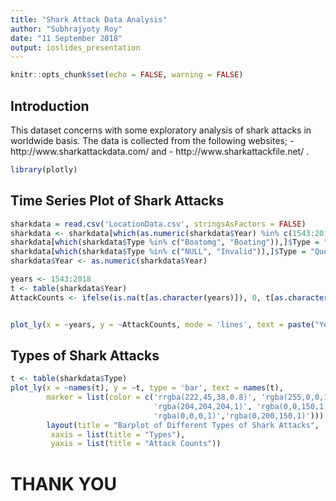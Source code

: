 ```yaml
---
title: "Shark Attack Data Analysis"
author: "Subhrajyoty Roy"
date: "11 September 2018"
output: ioslides_presentation
---
```


```r
knitr::opts_chunk$set(echo = FALSE, warning = FALSE)
```


## Introduction

  This dataset concerns with some exploratory analysis of shark attacks in worldwide basis. The data is collected from the following websites;
- http://www.sharkattackdata.com/ and 
- http://www.sharkattackfile.net/ .
  
```r
library(plotly)
```
  
## Time Series Plot of Shark Attacks

```r
sharkdata = read.csv('LocationData.csv', stringsAsFactors = FALSE)
sharkdata <- sharkdata[which(as.numeric(sharkdata$Year) %in% c(1543:2018)),]
sharkdata[which(sharkdata$Type %in% c("Boatomg", "Boating")),]$Type = "Boat"
sharkdata[which(sharkdata$Type %in% c("NULL", "Invalid")),]$Type = "Questionable"
sharkdata$Year <- as.numeric(sharkdata$Year)

years <- 1543:2018
t <- table(sharkdata$Year)
AttackCounts <- ifelse(is.na(t[as.character(years)]), 0, t[as.character(years)]) 


plot_ly(x = ~years, y = ~AttackCounts, mode = 'lines', text = paste("Year", years))

```

## Types of Shark Attacks

```r
t <- table(sharkdata$Type)
plot_ly(x = ~names(t), y = ~t, type = 'bar', text = names(t), 
        marker = list(color = c('rrgba(222,45,38,0.8)', 'rgba(255,0,0,1)',
                                'rgba(204,204,204,1)', 'rgba(0,0,150,1)',
                                'rgba(0,0,0,1)','rgba(0,200,150,1)'))) %>%
        layout(title = "Barplot of Different Types of Shark Attacks",
         xaxis = list(title = "Types"),
         yaxis = list(title = "Attack Counts"))

```

# THANK YOU

















